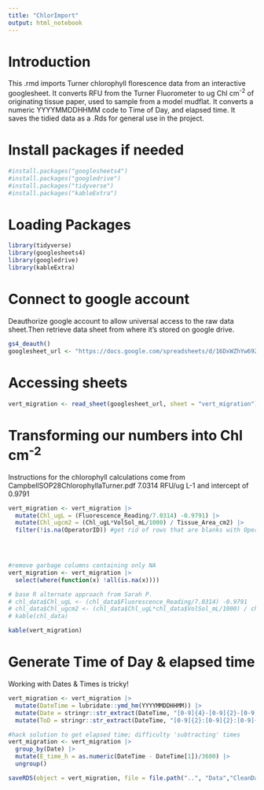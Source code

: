 ```yaml
---
title: "ChlorImport"
output: html_notebook
---
```


# Introduction
This .rmd imports Turner chlorophyll florescence data from an interactive googlesheet.
It converts RFU from the Turner Fluorometer to ug Chl cm^-2^ of originating tissue paper, used to sample from a model mudflat.
It converts a numeric YYYYMMDDHHMM code to Time of Day, and elapsed time.
It saves the tidied data as a .Rds for general use in the project.


# Install packages if needed
```r
#install.packages("googlesheets4")
#install.packages("googledrive")
#install.packages("tidyverse")
#install.packages("kableExtra")
```


# Loading Packages 
```r
library(tidyverse) 
library(googlesheets4)
library(googledrive)
library(kableExtra)
```


# Connect to google account
Deauthorize google account to allow universal access to the raw data sheet.Then retrieve data sheet from where it's stored on google drive.
```r
gs4_deauth()
googlesheet_url <- "https://docs.google.com/spreadsheets/d/16DxWZhYw69ZgACGu82szN9tpgpYYPWIxPXOcSLM2Bo0/edit?gid=1376406540#gid=1376406540"
```

# Accessing sheets
```r
vert_migration <- read_sheet(googlesheet_url, sheet = "vert_migration")

```



# Transforming our numbers into Chl cm^-2^

Instructions for the chlorophyll calculations come from CampbellSOP28ChlorophyllaTurner.pdf
 7.0314 RFU/ug L-1 and intercept of 0.9791
 
```r
vert_migration <- vert_migration |>
  mutate(Chl_ugL = (Fluorescence_Reading/7.0314) -0.9791) |>
  mutate(Chl_ugcm2 = (Chl_ugL*VolSol_mL/1000) / Tissue_Area_cm2) |>
  filter(!is.na(OperatorID)) #get rid of rows that are blanks with OperatorID = NA
  



#remove garbage columns containing only NA
vert_migration <- vert_migration |>
  select(where(function(x) !all(is.na(x))))

# base R alternate approach from Sarah P.
# chl_data$Chl_ugL <- (chl_data$Fluorescence_Reading/7.0314) -0.9791
# chl_data$Chl_ugcm2 <- (chl_data$Chl_ugL*chl_data$VolSol_mL/1000) / chl_data$Tissue_Area_cm2
# kable(chl_data)

kable(vert_migration)
```

# Generate Time of Day & elapsed time
Working with Dates & Times is tricky!
```r
vert_migration <- vert_migration |>
  mutate(DateTime = lubridate::ymd_hm(YYYYMMDDHHMM)) |>
  mutate(Date = stringr::str_extract(DateTime, "[0-9]{4}-[0-9]{2}-[0-9]{2}")) |>
  mutate(ToD = stringr::str_extract(DateTime, "[0-9]{2}:[0-9]{2}:[0-9]{2}"))

#hack solution to get elapsed time; difficulty 'subtracting' times
vert_migration <- vert_migration |>
  group_by(Date) |>
  mutate(E_time_h = as.numeric(DateTime - DateTime[1])/3600) |>
  ungroup()


```



```r
saveRDS(object = vert_migration, file = file.path("..", "Data","CleanData", "vert_migration.rds"))
```

